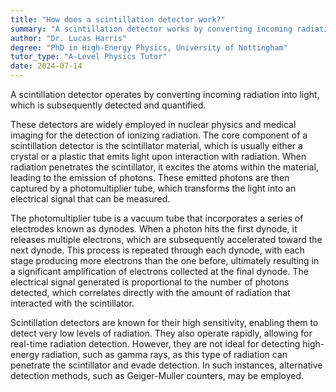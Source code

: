 ```yaml
---
title: "How does a scintillation detector work?"
summary: "A scintillation detector works by converting incoming radiation into light, which is then detected and measured."
author: "Dr. Lucas Harris"
degree: "PhD in High-Energy Physics, University of Nottingham"
tutor_type: "A-Level Physics Tutor"
date: 2024-07-14
---
```


A scintillation detector operates by converting incoming radiation into light, which is subsequently detected and quantified.

These detectors are widely employed in nuclear physics and medical imaging for the detection of ionizing radiation. The core component of a scintillation detector is the scintillator material, which is usually either a crystal or a plastic that emits light upon interaction with radiation. When radiation penetrates the scintillator, it excites the atoms within the material, leading to the emission of photons. These emitted photons are then captured by a photomultiplier tube, which transforms the light into an electrical signal that can be measured.

The photomultiplier tube is a vacuum tube that incorporates a series of electrodes known as dynodes. When a photon hits the first dynode, it releases multiple electrons, which are subsequently accelerated toward the next dynode. This process is repeated through each dynode, with each stage producing more electrons than the one before, ultimately resulting in a significant amplification of electrons collected at the final dynode. The electrical signal generated is proportional to the number of photons detected, which correlates directly with the amount of radiation that interacted with the scintillator.

Scintillation detectors are known for their high sensitivity, enabling them to detect very low levels of radiation. They also operate rapidly, allowing for real-time radiation detection. However, they are not ideal for detecting high-energy radiation, such as gamma rays, as this type of radiation can penetrate the scintillator and evade detection. In such instances, alternative detection methods, such as Geiger-Muller counters, may be employed.
    
